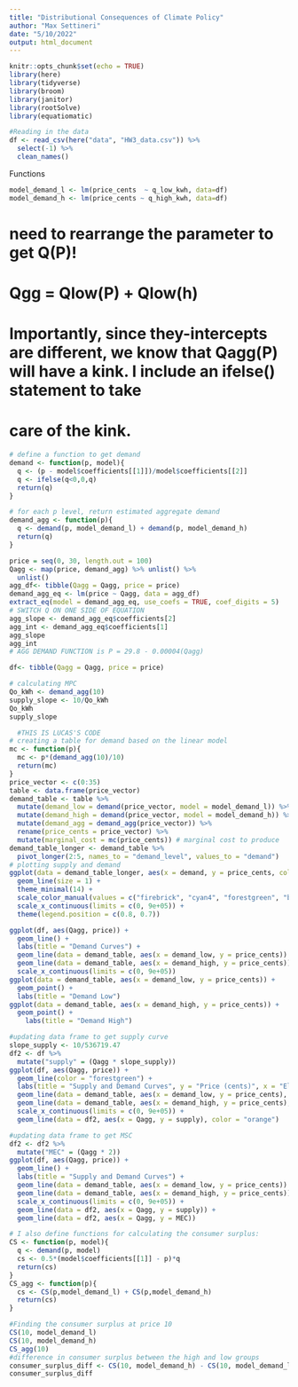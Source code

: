 ```yaml
---
title: "Distributional Consequences of Climate Policy"
author: "Max Settineri"
date: "5/10/2022"
output: html_document
---
```


```r
knitr::opts_chunk$set(echo = TRUE)
library(here)
library(tidyverse)
library(broom)
library(janitor)
library(rootSolve)
library(equatiomatic)
```

```r
#Reading in the data
df <- read_csv(here("data", "HW3_data.csv")) %>% 
  select(-1) %>% 
  clean_names()
```

Functions
```r
model_demand_l <- lm(price_cents  ~ q_low_kwh, data=df)
model_demand_h <- lm(price_cents ~ q_high_kwh, data=df)
```

# need to rearrange the parameter to get Q(P)! 

# Qgg = Qlow(P) + Qlow(h) 

# Importantly, since they-intercepts are different, we know that Qagg(P) will have a kink. I include an ifelse() statement to take
# care of the kink.

```r
# define a function to get demand
demand <- function(p, model){
  q <- (p - model$coefficients[[1]])/model$coefficients[[2]]
  q <- ifelse(q<0,0,q)
  return(q)
}
```


```r
# for each p level, return estimated aggregate demand
demand_agg <- function(p){
  q <- demand(p, model_demand_l) + demand(p, model_demand_h)
  return(q)
}
```

```r
price = seq(0, 30, length.out = 100)
Qagg <- map(price, demand_agg) %>% unlist() %>% 
  unlist()
agg_df<- tibble(Qagg = Qagg, price = price)
demand_agg_eq <- lm(price ~ Qagg, data = agg_df) 
extract_eq(model = demand_agg_eq, use_coefs = TRUE, coef_digits = 5)
# SWITCH Q ON ONE SIDE OF EQUATION
agg_slope <- demand_agg_eq$coefficients[2]
agg_int <- demand_agg_eq$coefficients[1]
agg_slope
agg_int
# AGG DEMAND FUNCTION is P = 29.8 - 0.00004(Qagg)
```

```r
df<- tibble(Qagg = Qagg, price = price)
```

```r
# calculating MPC
Qo_kWh <- demand_agg(10)
supply_slope <- 10/Qo_kWh
Qo_kWh
supply_slope
```


```r
  #THIS IS LUCAS'S CODE
# creating a table for demand based on the linear model
mc <- function(p){
  mc <- p*(demand_agg(10)/10)
  return(mc)
}
price_vector <- c(0:35)
table <- data.frame(price_vector)
demand_table <- table %>% 
  mutate(demand_low = demand(price_vector, model = model_demand_l)) %>% 
  mutate(demand_high = demand(price_vector, model = model_demand_h)) %>% 
  mutate(demand_agg = demand_agg(price_vector)) %>% 
  rename(price_cents = price_vector) %>% 
  mutate(marginal_cost = mc(price_cents)) # marginal cost to produce
demand_table_longer <- demand_table %>% 
  pivot_longer(2:5, names_to = "demand_level", values_to = "demand")
# plotting supply and demand
ggplot(data = demand_table_longer, aes(x = demand, y = price_cents, color = demand_level)) +
  geom_line(size = 1) +
  theme_minimal(14) +
  scale_color_manual(values = c("firebrick", "cyan4", "forestgreen", "black")) +
  scale_x_continuous(limits = c(0, 9e+05)) +
  theme(legend.position = c(0.8, 0.7))
```

```r
ggplot(df, aes(Qagg, price)) +
  geom_line() +
  labs(title = "Demand Curves") +
  geom_line(data = demand_table, aes(x = demand_low, y = price_cents)) +
  geom_line(data = demand_table, aes(x = demand_high, y = price_cents)) +
  scale_x_continuous(limits = c(0, 9e+05))
ggplot(data = demand_table, aes(x = demand_low, y = price_cents)) +
  geom_point() +
  labs(title = "Demand Low")
ggplot(data = demand_table, aes(x = demand_high, y = price_cents)) +
  geom_point() +
    labs(title = "Demand High")
```

```r
#updating data frame to get supply curve
slope_supply <- 10/536719.47
df2 <- df %>% 
  mutate("supply" = (Qagg * slope_supply))
ggplot(df, aes(Qagg, price)) +
  geom_line(color = "forestgreen") +
  labs(title = "Supply and Demand Curves", y = "Price (cents)", x = "Electricity Quantity (kWh)") +
  geom_line(data = demand_table, aes(x = demand_low, y = price_cents), color = "blue", linetype = "dashed") +
  geom_line(data = demand_table, aes(x = demand_high, y = price_cents), color = "purple", linetype = "dashed") +
  scale_x_continuous(limits = c(0, 9e+05)) +
  geom_line(data = df2, aes(x = Qagg, y = supply), color = "orange")
```

```r
#updating data frame to get MSC
df2 <- df2 %>% 
  mutate("MEC" = (Qagg * 2))
ggplot(df, aes(Qagg, price)) +
  geom_line() +
  labs(title = "Supply and Demand Curves") +
  geom_line(data = demand_table, aes(x = demand_low, y = price_cents)) +
  geom_line(data = demand_table, aes(x = demand_high, y = price_cents)) +
  scale_x_continuous(limits = c(0, 9e+05)) +
  geom_line(data = df2, aes(x = Qagg, y = supply)) +
  geom_line(data = df2, aes(x = Qagg, y = MEC))
```



```r
# I also define functions for calculating the consumer surplus:
CS <- function(p, model){
  q <- demand(p, model)
  cs <- 0.5*(model$coefficients[[1]] - p)*q
  return(cs)
}
CS_agg <- function(p){
  cs <- CS(p,model_demand_l) + CS(p,model_demand_h)
  return(cs)
}
```

```r
#Finding the consumer surplus at price 10
CS(10, model_demand_l)
CS(10, model_demand_h)
CS_agg(10)
#difference in consumer surplus between the high and low groups 
consumer_surplus_diff <- CS(10, model_demand_h) - CS(10, model_demand_l)
consumer_surplus_diff
```



